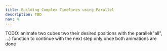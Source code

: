 ```yaml
---
title: Building Complex Timelines using Parallel
description: TBD
nav: 4
---
```


TODO: animate two cubes two their desired positions with the parallel("all", ...) function to continue with the next step only once both animations are done